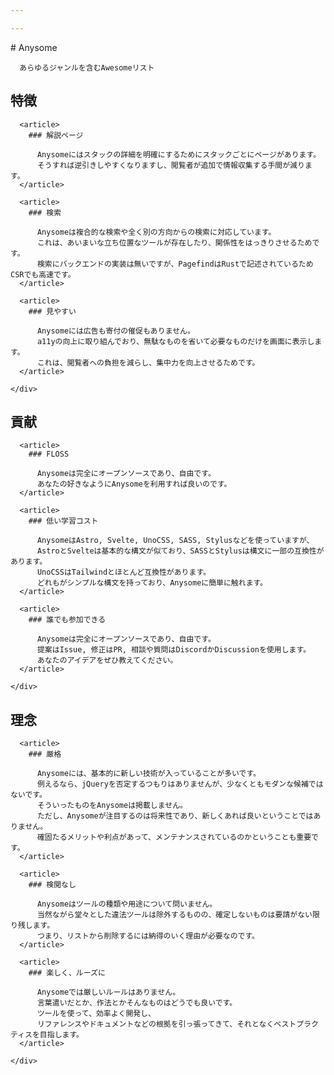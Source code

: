 ```yaml
---

---
```


<Base title="Main Page | Anysome" className="flex flex-col gap-12" hideHeader hideFooter>
  <hgroup>
    # Anysome

      あらゆるジャンルを含むAwesomeリスト
  </hgroup>

  <section>
    <h2>特徴</h2>
    <div class="flex">

      <article>
        ### 解説ページ

          Anysomeにはスタックの詳細を明確にするためにスタックごとにページがあります。
          そうすれば逆引きしやすくなりますし、閲覧者が追加で情報収集する手間が減ります。
      </article>

      <article>
        ### 検索

          Anysomeは複合的な検索や全く別の方向からの検索に対応しています。
          これは、あいまいな立ち位置なツールが存在したり、関係性をはっきりさせるためです。
          検索にバックエンドの実装は無いですが、PagefindはRustで記述されているためCSRでも高速です。
      </article>

      <article>
        ### 見やすい

          Anysomeには広告も寄付の催促もありません。
          a11yの向上に取り組んでおり、無駄なものを省いて必要なものだけを画面に表示します。
          これは、閲覧者への負担を減らし、集中力を向上させるためです。
      </article>

    </div>
  </section>

  <section>
    <h2>貢献</h2>
    <div class="flex">

      <article>
        ### FLOSS

          Anysomeは完全にオープンソースであり、自由です。
          あなたの好きなようにAnysomeを利用すれば良いのです。
      </article>

      <article>
        ### 低い学習コスト

          AnysomeはAstro, Svelte, UnoCSS, SASS, Stylusなどを使っていますが、
          AstroとSvelteは基本的な構文が似ており、SASSとStylusは構文に一部の互換性があります。
          UnoCSSはTailwindとほとんど互換性があります。
          どれもがシンプルな構文を持っており、Anysomeに簡単に触れます。
      </article>

      <article>
        ### 誰でも参加できる

          Anysomeは完全にオープンソースであり、自由です。
          提案はIssue, 修正はPR, 相談や質問はDiscordかDiscussionを使用します。
          あなたのアイデアをぜひ教えてください。
      </article>

    </div>
  </section>

  <section>
    <h2>理念</h2>
    <div class="flex">

      <article>
        ### 厳格

          Anysomeには、基本的に新しい技術が入っていることが多いです。
          例えるなら、jQueryを否定するつもりはありませんが、少なくともモダンな候補ではないです。
          そういったものをAnysomeは掲載しません。
          ただし、Anysomeが注目するのは将来性であり、新しくあれば良いということではありません。
          確固たるメリットや利点があって、メンテナンスされているのかということも重要です。
      </article>

      <article>
        ### 検閲なし

          Anysomeはツールの種類や用途について問いません。
          当然ながら堂々とした違法ツールは除外するものの、確定しないものは要請がない限り残します。
          つまり、リストから削除するには納得のいく理由が必要なのです。
      </article>

      <article>
        ### 楽しく、ルーズに

          Anysomeでは厳しいルールはありません。
          言葉遣いだとか、作法とかそんなものはどうでも良いです。
          ツールを使って、効率よく開発し、
          リファレンスやドキュメントなどの根拠を引っ張ってきて、それとなくベストプラクティスを目指します。
      </article>

    </div>
  </section>
</Base>

